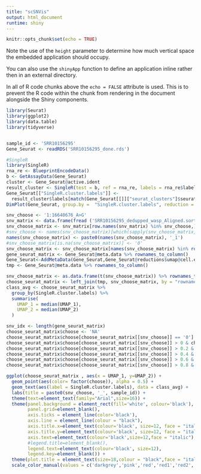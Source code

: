 ```yaml
---
title: "scSNVis"
output: html_document
runtime: shiny
---
```


```r
knitr::opts_chunk$set(echo = TRUE)
```
<head>
    <script src="https://cdn.mathjax.org/mathjax/latest/MathJax.js?config=TeX-AMS-MML_HTMLorMML" type="text/javascript"></script>
    <script type="text/x-mathjax-config">
        MathJax.Hub.Config({
            tex2jax: {
            skipTags: ['script', 'noscript', 'style', 'textarea', 'pre'],
            inlineMath: [['$','$']]
            }
        });
    </script>
</head>


Note the use of the `height` parameter to determine how much vertical space the embedded application should occupy.

You can also use the `shinyApp` function to define an application inline rather then in an external directory.

In all of R code chunks above the `echo = FALSE` attribute is used. This is to prevent the R code within the chunk from rendering in the document alongside the Shiny components.

```r
library(Seurat)
library(ggplot2)
library(data.table)
library(tidyverse)


sample_id <- 'SRR10156295'
Gene_Seurat <- readRDS('SRR10156295_done.rds')

#SingleR
library(SingleR)
rna_re <- BlueprintEncodeData()
b <- GetAssayData(Gene_Seurat)
cluster <- Gene_Seurat@active.ident
result_cluster <- SingleR(test = b, ref = rna_re, labels = rna_re$label.fine, method="cluster", clusters = cluster)
Gene_Seurat[["SingleR.cluster.labels"]] <-
  result_cluster$labels[match(Gene_Seurat[[]]["seurat_clusters"]$seurat_clusters, rownames(result_cluster))]
DimPlot(Gene_Seurat, group.by =  "SingleR.cluster.labels", reduction = "umap", label = TRUE) + labs(title = sample_id)

```


```r
snv_choose <- '1:16640676_A>G'
snv_matrix <- data.frame(fread ('SRR10156295_dedupped_wasp_Aligned.sortedByCoord.out_VAF_matrix.tsv'), row.names = 1)
snv_choose_matrix <- snv_matrix[row.names(snv_matrix) %in% snv_choose,]
#snv_choose <- names(snv_choose_matrix)[which(sapply(snv_choose_matrix, function(x) strsplit(x,':')[[1]][2] !=0))]
names(snv_choose_matrix) <- paste0(names(snv_choose_matrix), '_1')
#snv_choose_matrix[is.na(snv_choose_matrix)] <- '0'
snv_choose_matrix <- snv_choose_matrix[names(snv_choose_matrix) %in% rownames(Gene_Seurat@meta.data)]
gene_seurat_matrix <- Gene_Seurat@meta.data %>% rownames_to_column()
Gene_Seurat<-AddMetaData(Gene_Seurat,Gene_Seurat@reductions$umap@cell.embeddings,col.name = colnames(Gene_Seurat@reductions$umap@cell.embeddings))
tmp <- Gene_Seurat@meta.data %>% rownames_to_column()

snv_choose_matrix <- as.data.frame(t(snv_choose_matrix)) %>% rownames_to_column()
choose_seurat_matrix <- left_join(tmp, snv_choose_matrix, by = "rowname")
class_avg <- choose_seurat_matrix %>%
  group_by(SingleR.cluster.labels) %>%
  summarise(
    UMAP_1 = median(UMAP_1),
    UMAP_2 = median(UMAP_2)
  )

```


```r

snv_idx <- length(gene_seurat_matrix)
choose_seurat_matrix$choose <- 'NA'
choose_seurat_matrix$choose[choose_seurat_matrix[[snv_choose]] == '0'] <- '0'
choose_seurat_matrix$choose[choose_seurat_matrix[[snv_choose]] > 0 & choose_seurat_matrix[[snv_choose]] <=0.2] <- '0-0.2'
choose_seurat_matrix$choose[choose_seurat_matrix[[snv_choose]] > 0.2 & choose_seurat_matrix[[snv_choose]] <=0.4] <- '0.2-0.4'
choose_seurat_matrix$choose[choose_seurat_matrix[[snv_choose]] > 0.4 & choose_seurat_matrix[[snv_choose]] <= 0.6] <- '0.4-0.6'
choose_seurat_matrix$choose[choose_seurat_matrix[[snv_choose]] > 0.6 & choose_seurat_matrix[[snv_choose]] <=0.8] <- '0.6-0.8'
choose_seurat_matrix$choose[choose_seurat_matrix[[snv_choose]] > 0.8 & choose_seurat_matrix[[snv_choose]] <=1] <- '0.8-1'

ggplot(choose_seurat_matrix , aes(x = UMAP_1, y=UMAP_2)) +
  geom_point(aes(color= factor(choose)), alpha = 0.5) +
  geom_text(aes(label = SingleR.cluster.labels), data = class_avg) + 
  labs(title = paste0(snv_choose, '_', sample_id)) +
  theme(text=element_text(family="Arial",size=16)) +
  theme(panel.background = element_rect(fill='white', colour='black'), 
        panel.grid=element_blank(), 
        axis.ticks = element_line(color='black'), 
        axis.line = element_line(colour = "black"), 
        axis.title.x=element_text(colour='black', size=12, face = "italic"),
        axis.title.y=element_text(colour='black', size=12, face = "italic"),
        axis.text=element_text(colour='black',size=12,face = "italic"),
        #legend.title=element_blank(),
        legend.text=element_text(colour='black', size=12),
        legend.key=element_blank()) + 
  theme(plot.title = element_text(size=18,colour = "black",face = "italic")) +
  scale_color_manual(values = c('darkgrey','pink','red','red1','red2','red3','grey') ,  name = 'VAF')  

```